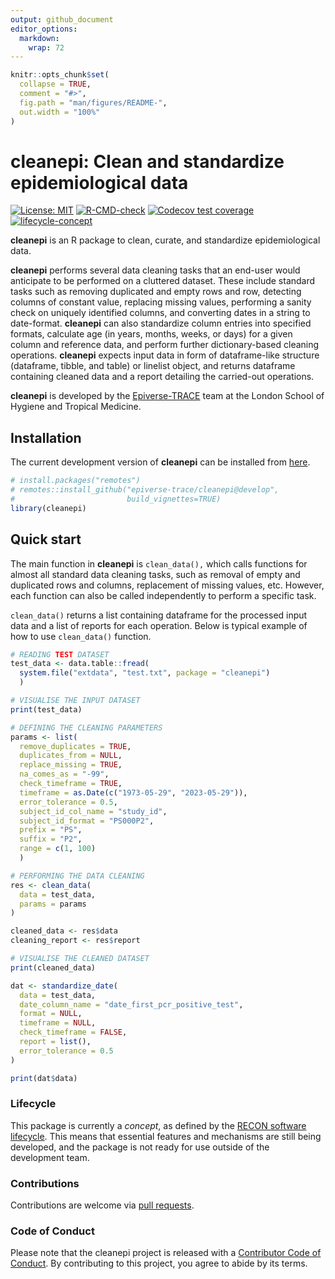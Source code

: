 ```yaml
---
output: github_document
editor_options: 
  markdown: 
    wrap: 72
---
```


<!-- README.md is generated from README.Rmd. Please edit that file. -->

<!-- The code to render this README is stored in .github/workflows/render-readme.yaml -->

<!-- Variables marked with double curly braces will be transformed beforehand: -->

<!-- `packagename` is extracted from the DESCRIPTION file -->

<!-- `gh_repo` is extracted via a special environment variable in GitHub Actions -->

<!-- README.md is generated from README.Rmd. Please edit that file -->

```r
knitr::opts_chunk$set(
  collapse = TRUE,
  comment = "#>",
  fig.path = "man/figures/README-",
  out.width = "100%"
)
```

# cleanepi: Clean and standardize epidemiological data

<!-- badges: start -->

[![License:
MIT](https://img.shields.io/badge/License-MIT-yellow.svg)](https://opensource.org/licenses/MIT)
[![R-CMD-check](https://github.com/epiverse-trace/cleanepi/actions/workflows/R-CMD-check.yaml/badge.svg)](https://github.com/epiverse-trace/cleanepi/actions/workflows/R-CMD-check.yaml)
[![Codecov test
coverage](https://codecov.io/gh/epiverse-trace/cleanepi/branch/main/graph/badge.svg)](https://app.codecov.io/gh/epiverse-trace/cleanepi?branch=main)
[![lifecycle-concept](https://raw.githubusercontent.com/reconverse/reconverse.github.io/master/images/badge-concept.svg)](https://www.reconverse.org/lifecycle.html#concept)

<!-- badges: end -->

**cleanepi** is an R package to clean, curate, and standardize epidemiological data. 

**cleanepi**  performs several data cleaning tasks that an end-user would anticipate to be performed on a cluttered dataset. These include standard tasks such as removing duplicated and empty rows and row, detecting columns of constant value, replacing missing values, performing a sanity check on uniquely identified columns, and converting dates in a string to date-format. **cleanepi** can also standardize column entries into specified formats, calculate age (in years, months, weeks, or days) for a given column and reference data, and perform further dictionary-based cleaning operations.
**cleanepi** expects input data  in  form of  dataframe-like structure (dataframe, tibble, and table) or linelist object, and returns dataframe containing cleaned data  and a report detailing the carried-out operations. 

**cleanepi** is developed by  the [Epiverse-TRACE](https://data.org/initiatives/epiverse/) team at  the London School of Hygiene and Tropical Medicine.


## Installation

The current development version of **cleanepi** can be installed from  [here](https://epiverse-trace.github.io/cleanepi/dev/).

```r
# install.packages("remotes")
# remotes::install_github("epiverse-trace/cleanepi@develop", 
#                         build_vignettes=TRUE)
library(cleanepi)
```

## Quick start
The main function in **cleanepi** is `clean_data(),` which calls 
functions for almost all standard data cleaning tasks, such as removal of empty and duplicated rows and columns, replacement of missing values, etc. However, each function can also be called independently to perform a specific  task.

`clean_data()` returns a list containing dataframe for the  processed input data and a list of reports for each operation. Below is typical example of how to use `clean_data()` function. 



```r
# READING TEST DATASET
test_data <- data.table::fread(
  system.file("extdata", "test.txt", package = "cleanepi")
  )

# VISUALISE THE INPUT DATASET
print(test_data)

# DEFINING THE CLEANING PARAMETERS
params <- list(
  remove_duplicates = TRUE,
  duplicates_from = NULL,
  replace_missing = TRUE,
  na_comes_as = "-99",
  check_timeframe = TRUE,
  timeframe = as.Date(c("1973-05-29", "2023-05-29")),
  error_tolerance = 0.5,
  subject_id_col_name = "study_id",
  subject_id_format = "PS000P2",
  prefix = "PS",
  suffix = "P2",
  range = c(1, 100)
  )

# PERFORMING THE DATA CLEANING
res <- clean_data(
  data = test_data,
  params = params
)

cleaned_data <- res$data
cleaning_report <- res$report

# VISUALISE THE CLEANED DATASET
print(cleaned_data)
```



```r
dat <- standardize_date(
  data = test_data,
  date_column_name = "date_first_pcr_positive_test",
  format = NULL,
  timeframe = NULL,
  check_timeframe = FALSE,
  report = list(),
  error_tolerance = 0.5
)

print(dat$data)
```
### Lifecycle

This package is currently a *concept*, as defined by the [RECON software
lifecycle](https://www.reconverse.org/lifecycle.html). This means that
essential features and mechanisms are still being developed, and the
package is not ready for use outside of the development team.

### Contributions

Contributions are welcome via [pull
requests](https://github.com/%7B%7B%20gh_repo%20%7D%7D/pulls).

### Code of Conduct

Please note that the cleanepi project is released with a [Contributor
Code of
Conduct](https://github.com/epiverse-trace/.github/blob/main/CODE_OF_CONDUCT.md).
By contributing to this project, you agree to abide by its terms.
